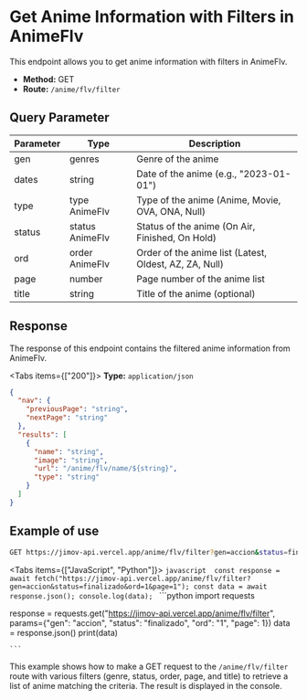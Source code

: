 
# Get Anime Information with Filters in AnimeFlv

This endpoint allows you to get anime information with filters in AnimeFlv.

- **Method:** GET
- **Route:** `/anime/flv/filter`

## Query Parameter

| Parameter | Type            | Description                                            |
| --------- | --------------- | ------------------------------------------------------ |
| gen       | genres          | Genre of the anime                                     |
| dates     | string          | Date of the anime (e.g., "2023-01-01")                 |
| type      | type AnimeFlv   | Type of the anime (Anime, Movie, OVA, ONA, Null)       |
| status    | status AnimeFlv | Status of the anime (On Air, Finished, On Hold)        |
| ord       | order AnimeFlv  | Order of the anime list (Latest, Oldest, AZ, ZA, Null) |
| page      | number          | Page number of the anime list                          |
| title     | string          | Title of the anime (optional)                          |

## Response

The response of this endpoint contains the filtered anime information from AnimeFlv.

<Tabs items={["200"]}>
  <Tab>**Type:** `application/json` </Tab>
</Tabs>

```json
{
  "nav": {
    "previousPage": "string",
    "nextPage": "string"
  },
  "results": [
    {
      "name": "string",
      "image": "string",
      "url": "/anime/flv/name/${string}",
      "type": "string"
    }
  ]
}
```

## Example of use

```bash
GET https://jimov-api.vercel.app/anime/flv/filter?gen=accion&status=finalizado&ord=1&page=1
```

<Tabs items={["JavaScript", "Python"]}>
  <Tab>
    ```javascript 
    const response = await fetch("https://jimov-api.vercel.app/anime/flv/filter?gen=accion&status=finalizado&ord=1&page=1");
const data = await response.json();
console.log(data);
    ```
  </Tab>
   <Tab>
    ```python 
    import requests

response = requests.get("https://jimov-api.vercel.app/anime/flv/filter", params={"gen": "accion", "status": "finalizado", "ord": "1", "page": 1})
data = response.json()
print(data)

    ```

  </Tab>
</Tabs>

This example shows how to make a GET request to the `/anime/flv/filter` route with various filters (genre, status, order, page, and title) to retrieve a list of anime matching the criteria. The result is displayed in the console.
